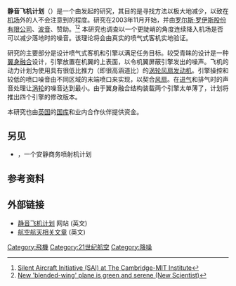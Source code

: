 {{expand|time=2014-11-28T10:09:07+00:00}}
{{refimprove|time=2014-11-28T10:09:07+00:00}}
{{for|名为SAI的其他条目|SAI}}
'''静音飞机计划'''（{{lang|en|Silent Airplane Initiative, SAI}}）是一个由{{link-en|剑桥-麻省理工研究院|Cambridge-MIT Institute}}发起的研究，其目的是寻找方法以极大地减少{{link-en|飞行噪音|aircraft noise}}，以致在[[机场|机场]]外的人不会注意到的程度。研究在2003年11月开始，并由[[罗尔斯·罗伊斯|罗尔斯·罗伊斯股份有限公司]]、[[波音|波音]]、{{link-en|马歇尔航天|Marshall Aerospace}}赞助。<ref>[http://www.cambridge-mit.org/research/sai Silent Aircraft Initiative (SAI) at The Cambridge-MIT Institute]</ref><ref>[http://www.newscientist.com/article/dn10453-new-blendedwing-plane-is-green-and-serene.html New 'blended-wing' plane is green and serene (New Scientist)]</ref>
本研究也调查以一个更陡峭的角度连续降入机场是否可以减少落地时的噪音。该理论将会由真实的喷气式客机实地验证。

研究的主要部分是设计喷气式客机和引擎以满足任务目标。较受青睐的设计是一种[[翼身融合|翼身融合]]设计，引擎放置在机翼的上表面，以令机翼屏蔽引擎发出的噪声。飞机的动力计划为使用具有很低比推力（即很高涵道比）的[[涡轮风扇发动机|涡轮风扇发动机]]。引擎操控和较低的喷口噪音由不同区域的末端喷口来实现，以契合[[风扇|风扇]]。在[[进气道|进气]]和排气时的声音处理让[[涡轮机构|涡轮]]的噪音达到最小。由于翼身融合结构装载两个引擎太单薄了，计划将推出四个引擎的修改版本。

本研究也由[[英国|英国]]的[[国库|国库]]和业内合作伙伴提供资金。

==另见==
* {{link-en|SAI安静超音速客机|SAI Quiet Supersonic Transport}}，一个安静商务喷射机计划

==参考资料==
{{reflist}}

==外部链接==
*[http://silentaircraft.org/ 静音飞机计划] 网站 (英文)
*[http://web.mit.edu/aeroastro/news/magazine/aeroastro-no4/silentaircraft.html 航空航天相关文章] (英文)

[[Category:飛機|Category:飛機]]
[[Category:21世纪航空|Category:21世纪航空]]
[[Category:降噪|Category:降噪]]